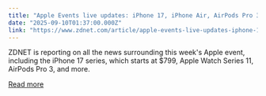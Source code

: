 ```yaml
---
title: "Apple Events live updates: iPhone 17, iPhone Air, AirPods Pro 3, and new wearables just unveiled"
date: "2025-09-10T01:37:00.000Z"
link: "https://www.zdnet.com/article/apple-events-live-updates-iphone-17-iphone-air-airpods-pro-3-and-new-wearables-just-unveiled/"
---
```


ZDNET is reporting on all the news surrounding this week's Apple event, including the iPhone 17 series, which starts at $799, Apple Watch Series 11, AirPods Pro 3, and more.

[Read more](https://www.zdnet.com/article/apple-events-live-updates-iphone-17-iphone-air-airpods-pro-3-and-new-wearables-just-unveiled/)
